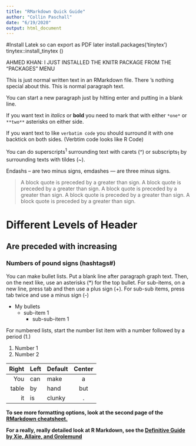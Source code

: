 ```yaml
---
title: "RMarkdown Quick Guide"
author: "Collin Paschall"
date: "6/19/2020"
output: html_document
---
```

#Install Latek so can export as PDF later
install.packages('tinytex')
tinytex::install_tinytex ()

AHMED KHAN: I JUST INSTALLED THE KNITR PACKAGE FROM THE "PACKAGES" MENU

This is just normal written text in an RMarkdown file. There 's nothing special about this. This is normal paragraph text.

You can start a new paragraph just by hitting enter and putting in a blank line.

If you want text in *italics* or **bold** you need to mark that with either `*one*` or `**two**` asterisks on either side.

If you want text to like `verbatim code` you should surround it with one backtick on both sides. (Verbtim code looks like R Code)

You can do superscripts^1^ surrounding text with carets (^) or subscripts~1~ by surrounding texts with tildes (~).

Endashs -- are two minus signs, emdashes --- are three minus signs.

>A block quote is preceded by a greater than sign. A block quote is preceded by a greater than sign. A block quote is preceded by a greater than sign. A block quote is preceded by a greater than sign. A block quote is preceded by a greater than sign.

# Different Levels of Header
## Are preceded with increasing
### Numbers of pound signs (hashtags#)

You can make bullet lists. Put a blank line after paragraph graph text. Then, on the next like, use an asterisks (*) for the top bullet. For sub-items, on a new line, press tab and then use a plus sign (+). For sub-sub items, press tab twice and use a minus sign (-)

* My bullets
  + sub-item 1
    - sub-sub-item 1

For numbered lists, start the number list item with a number followed by a period (1.)

1. Number 1
2. Number 2


|Right|Left|Default|Center|
|----:|:---|-------|:----:|
|You  |can | make  | a    |
|table|by  | hand  |but   |
|it   |is  | clunky| .    |

**To see more formatting options, look at the second page of the [RMarkdown cheatsheet.](https://rstudio.com/wp-content/uploads/2016/03/rmarkdown-cheatsheet-2.0.pdf)**

**For a really, really detailed look at R Markdown, see the [Definitive Guide by Xie, Allaire, and Grolemund](https://bookdown.org/yihui/rmarkdown/)**

